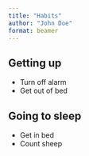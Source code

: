 ```yaml
---
title: "Habits"
author: "John Doe"
format: beamer
---
```


## Getting up

- Turn off alarm
- Get out of bed

## Going to sleep

- Get in bed
- Count sheep